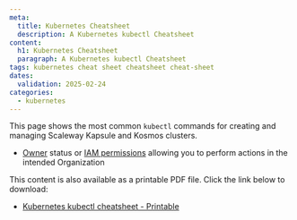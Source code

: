 ```yaml
---
meta:
  title: Kubernetes Cheatsheet
  description: A Kubernetes kubectl Cheatsheet
content:
  h1: Kubernetes Cheatsheet
  paragraph: A Kubernetes kubectl Cheatsheet
tags: kubernetes cheat sheet cheatsheet cheat-sheet
dates:
  validation: 2025-02-24
categories:
  - kubernetes
---
```




This page shows the most common `kubectl` commands for creating and managing Scaleway Kapsule and Kosmos clusters.

<Requirements />

- [Owner](/iam/concepts/#owner) status or [IAM permissions](/iam/concepts/#permission) allowing you to perform actions in the intended Organization

<Lightbox image={image} alt="" size="large" />

<Message type="tip">
  This content is also available as a printable PDF file. Click the link below to download:

  - [Kubernetes kubectl cheatsheet - Printable](scaleway-kubernetes-cheatsheet.pdf)
</Message>